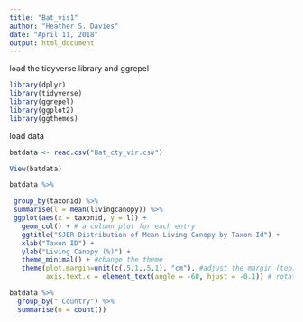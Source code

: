 ---
title: "Bat_vis1"
author: "Heather S. Davies"
date: "April 11, 2018"
output: html_document
---


load the tidyverse library and ggrepel

```{r libraries}
library(dplyr)
library(tidyverse)
library(ggrepel)
library(ggplot2)
library(ggthemes)

```

load data

```{r load_data}

batdata <- read.csv("Bat_cty_vir.csv")

View(batdata)

```

 
 
 ```{r summary-viz}
batdata %>% 
 
  group_by(taxonid) %>% 
  summarise(l = mean(livingcanopy)) %>% 
  ggplot(aes(x = taxonid, y = l)) +
    geom_col() + # a column plot for each entry
    ggtitle("SJER Distribution of Mean Living Canopy by Taxon Id") +
    xlab("Taxon ID") + 
    ylab("Living Canopy (%)") +
    theme_minimal() + #change the theme
    theme(plot.margin=unit(c(.5,1,.5,1), "cm"), #adjust the margin (top, right, bottom, left)
          axis.text.x = element_text(angle = -60, hjust = -0.1)) # rotate the axis labels

```
```{r sum_genus}
batdata %>% 
  group_by(" Country") %>%
  summarise(n = count())

```


 